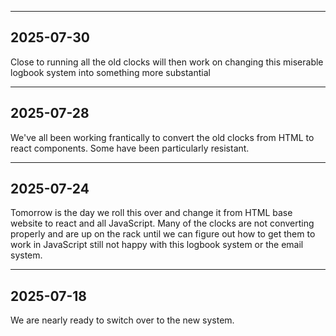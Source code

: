 





---
2025-07-30
---

Close to running all the old clocks will then work on changing this miserable logbook system into something more substantial


---
2025-07-28
---
We've all been working frantically to convert the old clocks from HTML to react components. Some have been particularly resistant.



---
2025-07-24
---

Tomorrow is the day we roll this over and change it from HTML base website to react and all JavaScript. Many of the clocks are not converting properly and are up on the rack until we can figure out how to get them to work in JavaScript still not happy with this logbook system or the email system.


---
2025-07-18
---
We are nearly ready to switch over to the new system.
